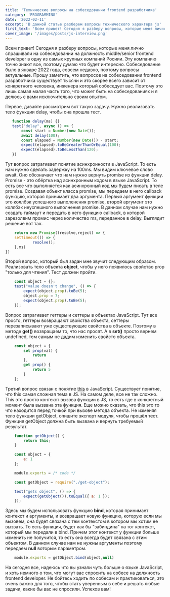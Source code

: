 ```yaml
---
title: 'Технические вопросы на собеседовании frontend разработчика'
category: 'PROGRAMMING'
date: '2022-02-11'
excerpt: 'В данной статье разберем вопросы технического характера js'
first_text: 'Всем привет! Сегодня я разберу вопросы, которые меня лично спрашивали на собеседовании на должность middle/senior frontend developer в одну из самых крупных компаний Росиии. Эту компанию точно знают все, поэтому думаю что будет интересно. Собеседование было в январе 2022 года, совсем недавно, поэтому вопросы актуальные.'
cover_image: '/images/posts/js-interview.png'
---
```


Всем привет! Сегодня я разберу вопросы, которые меня лично спрашивали на собеседовании на должность middle/senior frontend developer в одну из самых крупных компаний Росиии.
Эту компанию точно знают все, поэтому думаю что будет интересно.
Собеседование было в январе 2022 года, совсем недавно, поэтому вопросы актуальные.
Прошу заметить, что вопросов на собеседовании frontend разработчика существует тысячи и это скорее всего зависит от конкретного человека, инженера который собеседует вас.
Поэтому это лишь самая малая часть того, что может быть на собеседованиях и я делюсь с вами исключительно своим опытом.

Первое, давайте рассмотрим вот такую задачу. Нужно реализовать тело функции delay, чтобы она прошла тест.

 ```javascript
    function delay(ms) {}
    test("delay", async () => {
        const start = Number(new Date());
        await delay(100);
        const elapsed = Number(new Date()) - start;
        expect(elapsed).toBeGreaterThanOrEqual(100);
        expect(elapsed).toBeLessThan(120);
    })
```

Тут вопрос затрагивает понятие асинхронности в JavaScript.
То есть нам нужно сделать задержку на 100ms.
Мы видим ключевое слово await. Оно обозначает что нам нужно вернуть promise из функции delay.
Promise - это обёртка над асинхронным кодом в языке JavaScript. То есть все что выполняется как асинхронный код мы будем писать в теле promise. Создавая объект класса promise, мы передаем в него callback функцию, которая принимает два аргумента. Первый аргумент функции это коллбэк успешного выполенения promise, второй аргумент это коллбэк неуспешного выполнения promise. В данном случае нам нужно создать таймаут и передать в него функцию callback, в которой зарезолвим промис через количество ms, переданное в delay. Выглядит решение вот так.

```javascript
    return new Promise((resolve,reject) => {
    setTimeout(() => {
            resolve();
    },ms)
})
```
Второй вопрос, который был задан мне звучит следующим образом. Реализовать тело объекта **object**, чтобы у него появилось свойство prop "только для чтения". Тест должен пройти.

```javascript
    const object = {};
    test("value doesn't change", () => {
        expect(object.prop).toBe(5);
        object.prop = 7;
        expect(object.prop).toBe(5);
    });
```
Вопрос затрагивает геттеры и сеттеры в объектах JavaScript. Тут все просто, геттеры возвращают свойства объекта, сеттеры перезаписывают уже существующие свойства в объекте. Поэтому в методе **get()** возвращаем то, что нас просят. А в **set()** просто вернем undefined, тем самым не дадим изменить свойсто объекта.

```javascript
    const object = {
        set prop(val) {
            return
        },
        get prop() {
            return 5
        }
    };
```

Третий вопрос связан с понятие [this](https://learn.javascript.ru/object-methods) в JavaScript.
Существует понятие, что this самая сложная тема в JS. На самом деле, все не так сложно. This это просто контекст вызова функции в JS, то есть где в конкретный момент была вызвана эта функция. Еще можно сказать, что this это то что находится перед точкой при вызове метода объекта. Не изменяя тело функции getObject, опишите экспорт модуля, чтобы прошёл тест. Функция getObject должна быть вызвана и вернуть требуемый результат.

```javascript
    function getObject() {
        return this;
    }

    const object = {
        a: 1
    };

    module.exports = /* code */

    const getObject = require("./get-object");

    test("gets object", () => {
        expect(getObject()).toEqual({ a: 1 });
    });
```

Здесь мы будем использовать функцию **bind**, которая принимает контекст и аргументы, и возвращает новую функцию, которую если мы вызовем, она будет связана с тем контекстом в котором мы хотим ее вызвать. То есть функция, будет как бы "забиндина" на тот контекст, который мы передали в bind. Причем этот контекст у функции больше изменить не получится, то есть она всегда будет связана с этим объектом. В данном случае нам не нужны аргументы поэтому передаем **null** воторым параметром.

```javascript
    module.exports = getObject.bind(object,null)
```

На сегодня все, надеюсь что вы узнали чуть больше о языке JavaScript, и хоть немного о том, что могут вас спросить на собесе на должность frontend developer. Не бойтесь ходить по собесам и практиковаться, это очень важно для того, чтобы стать уверенным в себе и решать любые задачи, какие бы вас не спросили. Успехов вам!
